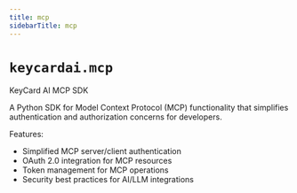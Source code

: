 ```yaml
---
title: mcp
sidebarTitle: mcp
---
```


# `keycardai.mcp`


KeyCard AI MCP SDK

A Python SDK for Model Context Protocol (MCP) functionality that simplifies
authentication and authorization concerns for developers.

Features:
- Simplified MCP server/client authentication
- OAuth 2.0 integration for MCP resources
- Token management for MCP operations
- Security best practices for AI/LLM integrations

